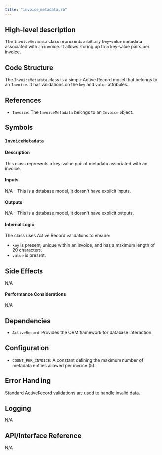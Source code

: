 ```yaml
---
title: "invoice_metadata.rb"
---
```


## High-level description
The `InvoiceMetadata` class represents arbitrary key-value metadata associated with an invoice. It allows storing up to 5 key-value pairs per invoice.

## Code Structure
The `InvoiceMetadata` class is a simple Active Record model that belongs to an `Invoice`. It has validations on the `key` and `value` attributes.

## References
- `Invoice`: The `InvoiceMetadata` belongs to an `Invoice` object.

## Symbols
### `InvoiceMetadata`
#### Description
This class represents a key-value pair of metadata associated with an invoice.

#### Inputs
N/A - This is a database model, it doesn't have explicit inputs.

#### Outputs
N/A - This is a database model, it doesn't have explicit outputs.

#### Internal Logic
The class uses Active Record validations to ensure:
- `key` is present, unique within an invoice, and has a maximum length of 20 characters.
- `value` is present.

## Side Effects
N/A

#### Performance Considerations
N/A

## Dependencies
- `ActiveRecord`: Provides the ORM framework for database interaction.

## Configuration
- `COUNT_PER_INVOICE`: A constant defining the maximum number of metadata entries allowed per invoice (5).

## Error Handling
Standard ActiveRecord validations are used to handle invalid data.

## Logging
N/A

## API/Interface Reference
N/A
